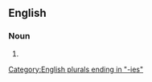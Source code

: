 ==English==

===Noun===
{{head|en|noun form}}

# {{plural of|en|mockumentary}}

[[Category:English plurals ending in "-ies"]]